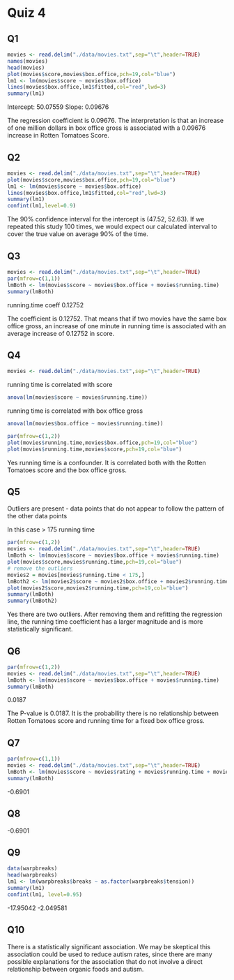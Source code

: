 Quiz 4
========================================================

Q1
--

```r
movies <- read.delim("./data/movies.txt",sep="\t",header=TRUE)
names(movies)
head(movies)
plot(movies$score,movies$box.office,pch=19,col="blue")
lm1 <- lm(movies$score ~ movies$box.office)
lines(movies$box.office,lm1$fitted,col="red",lwd=3)
summary(lm1)
```

Intercept: 50.07559
Slope: 0.09676

The regression coefficient is 0.09676. The interpretation is that an increase of one million dollars in box office gross is associated with a 0.09676 increase in Rotten Tomatoes Score.

Q2
--

```r
movies <- read.delim("./data/movies.txt",sep="\t",header=TRUE)
plot(movies$score,movies$box.office,pch=19,col="blue")
lm1 <- lm(movies$score ~ movies$box.office)
lines(movies$box.office,lm1$fitted,col="red",lwd=3)
summary(lm1)
confint(lm1,level=0.9)
```

The 90% confidence interval for the intercept is (47.52, 52.63). If we repeated this study 100 times, we would expect our calculated interval to cover the true value on average 90% of the time.

Q3
--

```r
movies <- read.delim("./data/movies.txt",sep="\t",header=TRUE)
par(mfrow=c(1,1))
lmBoth <- lm(movies$score ~ movies$box.office + movies$running.time)
summary(lmBoth)
```

running.time coeff 0.12752

The coefficient is 0.12752. That means that if two movies have the same box office gross, an increase of one minute in running time is associated with an average increase of 0.12752 in score.

Q4
--

```r
movies <- read.delim("./data/movies.txt",sep="\t",header=TRUE)
```

running time is correlated with score

```r
anova(lm(movies$score ~ movies$running.time))
```

running time is correlated with box office gross

```r
anova(lm(movies$box.office ~ movies$running.time))
```

```r
par(mfrow=c(1,2))
plot(movies$running.time,movies$box.office,pch=19,col="blue")
plot(movies$running.time,movies$score,pch=19,col="blue")
```

Yes running time is a confounder. It is correlated both with the Rotten Tomatoes score and the box office gross.

Q5
--

Outliers are present - data points that do not appear to follow the pattern of the other data points

In this case > 175 running time

```r
par(mfrow=c(1,2))
movies <- read.delim("./data/movies.txt",sep="\t",header=TRUE)
lmBoth <- lm(movies$score ~ movies$box.office + movies$running.time)
plot(movies$score,movies$running.time,pch=19,col="blue")
# remove the outliers
movies2 = movies[movies$running.time < 175,]
lmBoth2 <- lm(movies2$score ~ movies2$box.office + movies2$running.time)
plot(movies2$score,movies2$running.time,pch=19,col="blue")
summary(lmBoth)
summary(lmBoth2)
```

Yes there are two outliers. After removing them and refitting the regression line, the running time coefficient has a larger magnitude and is more statistically significant.

Q6
--

```r
par(mfrow=c(1,2))
movies <- read.delim("./data/movies.txt",sep="\t",header=TRUE)
lmBoth <- lm(movies$score ~ movies$box.office + movies$running.time)
summary(lmBoth)
```

0.0187

The P-value is 0.0187. It is the probability there is no relationship between Rotten Tomatoes score and running time for a fixed box office gross.

Q7
--

```r
par(mfrow=c(1,1))
movies <- read.delim("./data/movies.txt",sep="\t",header=TRUE)
lmBoth <- lm(movies$score ~ movies$rating + movies$running.time + movies$running.time*movies$rating)
summary(lmBoth)
```

-0.6901

Q8
--

-0.6901

Q9
--

```r
data(warpbreaks)
head(warpbreaks)
lm1 <- lm(warpbreaks$breaks ~ as.factor(warpbreaks$tension))
summary(lm1)
confint(lm1, level=0.95)
```

-17.95042 -2.049581

Q10
---

There is a statistically significant association. We may be skeptical this association could be used to reduce autism rates, since there are many possible explanations for the association that do not involve a direct relationship between organic foods and autism.







